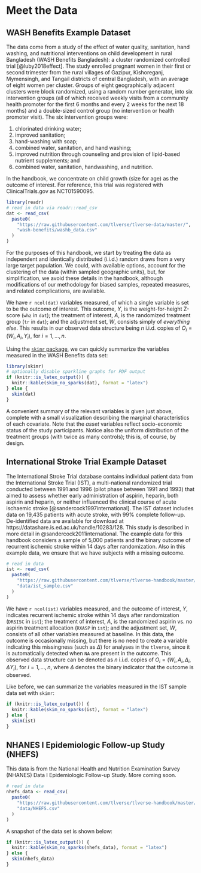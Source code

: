 # Meet the Data {#data}

## WASH Benefits Example Dataset {#wash}

The data come from a study of the effect of water quality, sanitation, hand
washing, and nutritional interventions on child development in rural Bangladesh
(WASH Benefits Bangladesh): a cluster randomized controlled trial
[@luby2018effect]. The study enrolled pregnant women in their first or second
trimester from the rural villages of Gazipur, Kishoreganj, Mymensingh, and
Tangail districts of central Bangladesh, with an average of eight women per
cluster. Groups of eight geographically adjacent clusters were block randomized,
using a random number generator, into six intervention groups (all of which
received weekly visits from a community health promoter for the first 6 months
and every 2 weeks for the next 18 months) and a double-sized control group (no
intervention or health promoter visit). The six intervention groups were:

1. chlorinated drinking water;
2. improved sanitation;
3. hand-washing with soap;
4. combined water, sanitation, and hand washing;
5. improved nutrition through counseling and provision of lipid-based nutrient
   supplements; and
6. combined water, sanitation, handwashing, and nutrition.

In the handbook, we concentrate on child growth (size for age) as the outcome of
interest. For reference, this trial was registered with ClinicalTrials.gov as
NCT01590095.

```r
library(readr)
# read in data via readr::read_csv
dat <- read_csv(
  paste0(
    "https://raw.githubusercontent.com/tlverse/tlverse-data/master/",
    "wash-benefits/washb_data.csv"
  )
)
```
For the purposes of this handbook, we start by treating the data as independent
and identically distributed (i.i.d.) random draws from a very large target
population. We could, with available options, account for the clustering of the
data (within sampled geographic units), but, for simplification, we avoid these
details in the handbook, although modifications of our methodology for biased
samples, repeated measures, and related complications, are available.

We have `r ncol(dat)` variables measured, of which a single variable is set to
be the outcome of interest. This outcome, $Y$, is the weight-for-height Z-score
(`whz` in `dat`); the treatment of interest, $A$, is the randomized treatment
group (`tr` in `dat`); and the adjustment set, $W$, consists simply of
*everything else*. This results in our observed data structure being $n$ i.i.d.
copies of $O_i = (W_i, A_i, Y_i)$, for $i = 1, \ldots, n$.

Using the [`skimr` package](https://CRAN.R-project.org/package=skimr), we can
quickly summarize the variables measured in the WASH Benefits data set:

```r
library(skimr)
# optionally disable sparkline graphs for PDF output
if (knitr::is_latex_output()) {
  knitr::kable(skim_no_sparks(dat), format = "latex")
} else {
  skim(dat)
}
```
A convenient summary of the relevant variables is given just above, complete
with a small visualization describing the marginal characteristics of each
covariate. Note that the *asset* variables reflect socio-economic status of the
study participants. Notice also the uniform distribution of the treatment groups
(with twice as many controls); this is, of course, by design.

## International Stroke Trial Example Dataset {#ist}

The International Stroke Trial database contains individual patient data from
the International Stroke Trial (IST), a multi-national randomized trial
conducted between 1991 and 1996 (pilot phase between 1991 and 1993) that aimed
to assess whether early administration of aspirin, heparin, both aspirin and
heparin, or neither influenced the clinical course of acute ischaemic stroke
[@sandercock1997international]. The IST dataset includes data on 19,435 patients
with acute stroke, with 99\% complete follow-up. De-identified data are
available for download at https://datashare.is.ed.ac.uk/handle/10283/128.  This
study is described in more detail in @sandercock2011international. The example
data for this handbook considers a sample of 5,000 patients and the binary
outcome of recurrent ischemic stroke within 14 days after randomization.  Also
in this example data, we ensure that we have subjects with a missing outcome.

```r
# read in data
ist <- read_csv(
  paste0(
    "https://raw.githubusercontent.com/tlverse/tlverse-handbook/master/",
    "data/ist_sample.csv"
  )
)
```

We have `r ncol(ist)` variables measured, and the outcome of interest, $Y$,
indicates recurrent ischemic stroke within 14 days after randomization (`DRSISC`
in `ist`); the treatment of interest, $A$, is the randomized aspirin vs. no
aspirin treatment allocation (`RXASP` in `ist`); and the adjustment set, $W$,
consists of all other variables measured at baseline. In this data, the outcome
is occasionally missing, but there is no need to create a variable indicating
this missingness (such as $\Delta$) for analyses in the `tlverse`, since it is
automatically detected when `NA` are present in the outcome. This observed data
structure can be denoted as $n$ i.i.d. copies of $O_i = (W_i, A_i, \Delta_i,
\Delta Y_i)$, for $i = 1, \ldots, n$, where $\Delta$ denotes the binary
indicator that the outcome is observed.

Like before, we can summarize the variables measured in the IST sample data set
with `skimr`:

```r
if (knitr::is_latex_output()) {
  knitr::kable(skim_no_sparks(ist), format = "latex")
} else {
  skim(ist)
}
```

## NHANES I Epidemiologic Follow-up Study (NHEFS) {#NHEFS}

This data is from the National Health and Nutrition Examination Survey (NHANES)
Data I Epidemiologic Follow-up Study. More coming soon.

```r
# read in data
nhefs_data <- read_csv(
  paste0(
    "https://raw.githubusercontent.com/tlverse/tlverse-handbook/master/",
    "data/NHEFS.csv"
  )
)
```

A snapshot of the data set is shown below:

```r
if (knitr::is_latex_output()) {
  knitr::kable(skim_no_sparks(nhefs_data), format = "latex")
} else {
  skim(nhefs_data)
}
```
